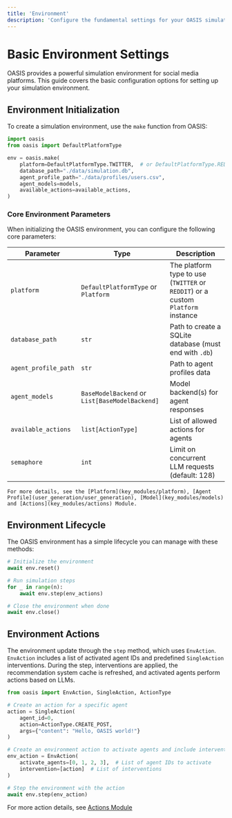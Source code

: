 ```yaml
---
title: 'Environment'
description: 'Configure the fundamental settings for your OASIS simulation environment'
---
```


# Basic Environment Settings

OASIS provides a powerful simulation environment for social media platforms. This guide covers the basic configuration options for setting up your simulation environment.

## Environment Initialization

To create a simulation environment, use the `make` function from OASIS:

```python
import oasis
from oasis import DefaultPlatformType

env = oasis.make(
    platform=DefaultPlatformType.TWITTER,  # or DefaultPlatformType.REDDIT
    database_path="./data/simulation.db",
    agent_profile_path="./data/profiles/users.csv",
    agent_models=models,
    available_actions=available_actions,
)
```

### Core Environment Parameters

When initializing the OASIS environment, you can configure the following core parameters:

| Parameter | Type | Description |
|-----------|------|-------------|
| `platform` | `DefaultPlatformType` or `Platform` | The platform type to use (`TWITTER` or `REDDIT`) or a custom `Platform` instance |
| `database_path` | `str` | Path to create a SQLite database (must end with `.db`) |
| `agent_profile_path` | `str` | Path to agent profiles data |
| `agent_models` | `BaseModelBackend` or `List[BaseModelBackend]` | Model backend(s) for agent responses |
| `available_actions` | `list[ActionType]` | List of allowed actions for agents |
| `semaphore` | `int` | Limit on concurrent LLM requests (default: 128) |

    For more details, see the [Platform](key_modules/platform), [Agent Profile](user_generation/user_generation), [Model](key_modules/models) and [Actions](key_modules/actions) Module.
## Environment Lifecycle

The OASIS environment has a simple lifecycle you can manage with these methods:

```python
# Initialize the environment
await env.reset()

# Run simulation steps
for _ in range(n):
    await env.step(env_actions)

# Close the environment when done
await env.close()
```

## Environment Actions

The environment update through the `step` method, which uses `EnvAction`. 
`EnvAction` includes a list of activated agent IDs and predefined `SingleAction` interventions. During the step, interventions are applied, the recommendation system cache is refreshed, and activated agents perform actions based on LLMs.

```python
from oasis import EnvAction, SingleAction, ActionType

# Create an action for a specific agent
action = SingleAction(
    agent_id=0,
    action=ActionType.CREATE_POST,
    args={"content": "Hello, OASIS world!"}
)

# Create an environment action to activate agents and include interventions
env_action = EnvAction(
    activate_agents=[0, 1, 2, 3],  # List of agent IDs to activate
    intervention=[action]  # List of interventions
)

# Step the environment with the action
await env.step(env_action)
```

For more action details, see [Actions Module](key_modules/actions)